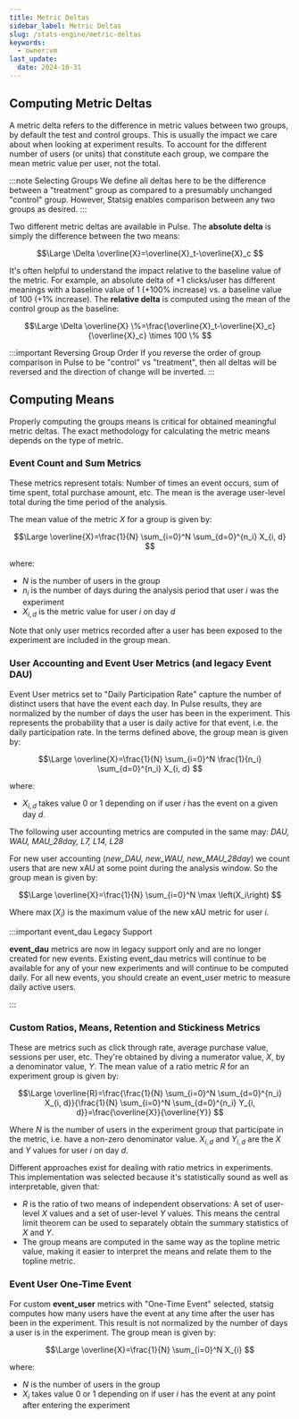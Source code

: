 ```yaml
---
title: Metric Deltas
sidebar_label: Metric Deltas
slug: /stats-engine/metric-deltas
keywords:
  - owner:vm
last_update:
  date: 2024-10-31
---
```


## Computing Metric Deltas

A metric delta refers to the difference in metric values between two groups, by default the test and control groups.  This is usually the impact we care about when looking at experiment results.  To account for the different number of users (or units) that constitute each group, we compare the mean metric value per user, not the total.  

:::note Selecting Groups
We define all deltas here to be the difference between a "treatment" group as compared to a presumably unchanged "control" group. However, Statsig enables comparison between any two groups as desired.
:::

Two different metric deltas are available in Pulse.  The **absolute delta** is simply the difference between the two means:  

$$\Large
\Delta \overline{X}=\overline{X}_t-\overline{X}_c
$$

It's often helpful to understand the impact relative to the baseline value of the metric. For example, an absolute delta of +1 clicks/user has different meanings with a baseline value of 1 (+100% increase) vs. a baseline value of 100 (+1% increase).  The **relative delta** is computed using the mean of the control group as the baseline:

$$\Large
\Delta \overline{X} \%=\frac{\overline{X}_t-\overline{X}_c}{\overline{X}_c} \times 100 \%
$$

:::important Reversing Group Order
If you reverse the order of group comparison in Pulse to be "control" vs "treatment", then all deltas will be reversed and the direction of change will be inverted.
:::

## Computing Means

Properly computing the groups means is critical for obtained meaningful metric deltas. The exact methodology for calculating the metric means depends on the type of metric.

### Event Count and Sum Metrics

These metrics represent totals: Number of times an event occurs, sum of time spent, total purchase amount, etc.  The mean is the average user-level total during the time period of the analysis.

The mean value of the metric $X$ for a group is given by:  

$$\Large
\overline{X}=\frac{1}{N} \sum_{i=0}^N \sum_{d=0}^{n_i} X_{i, d}
$$

where:
- $N$ is the number of users in the group
- $n_i$ is the number of days during the analysis period that user $i$ was the experiment
- $X_{i,d}$ is the metric value for user $i$ on day $d$  

Note that only user metrics recorded after a user has been exposed to the experiment are included in the group mean.

###  User Accounting and Event User Metrics (and legacy Event DAU)

Event User metrics set to "Daily Participation Rate" capture the number of distinct users that have the event each day.  In Pulse results, they are normalized by the number of days the user has been in the experiment.  This represents the probability that a user is daily active for that event, i.e. the daily participation rate.  In the terms defined above, the group mean is given by:

$$\Large
\overline{X}=\frac{1}{N} \sum_{i=0}^N \frac{1}{n_i} \sum_{d=0}^{n_i} X_{i, d}
$$

where:

- $X_{i,d}$ takes value 0 or 1 depending on if user $i$ has the event on a given day $d$.

The following user accounting metrics are computed in the same may: *DAU, WAU, MAU_28day, L7, L14, L28*

For new user accounting (*new_DAU, new_WAU, new_MAU_28day*) we count users that are new xAU at some point during the analysis window.  So the group mean is given by:

$$\Large
\overline{X}=\frac{1}{N} \sum_{i=0}^N \max \left(X_i\right)
$$

Where $\max(X_i)$ is the maximum value of the new xAU metric for user $i$.

:::important event_dau Legacy Support

**event_dau** metrics are now in legacy support only and are no longer created for new events. Existing event_dau metrics will continue to be available for any of your new experiments and will continue to be computed daily. For all new events, you should create an event_user metric to measure daily active users.

:::

### Custom Ratios, Means, Retention and Stickiness Metrics

These are metrics such as click through rate, average purchase value, sessions per user, etc. They're obtained by diving a numerator value, $X$, by a denominator value, $Y$.  The mean value of a ratio metric $R$ for an experiment group is given by:

$$\Large
\overline{R}=\frac{\frac{1}{N} \sum_{i=0}^N \sum_{d=0}^{n_i} X_{i, d}}{\frac{1}{N} \sum_{i=0}^N \sum_{d=0}^{n_i} Y_{i, d}}=\frac{\overline{X}}{\overline{Y}}
$$

Where $N$ is the number of users in the experiment group that participate in the metric, i.e. have a non-zero denominator value. $X_{i,d}$ and $Y_{i,d}$ are the $X$ and $Y$ values for user $i$ on day $d$. 

Different approaches exist for dealing with ratio metrics in experiments.  This implementation was selected because it's statistically sound as well as interpretable, given that:  
- $R$ is the ratio of two means of independent observations: A set of user-level $X$ values and a set of user-level $Y$ values.  This means the central limit theorem can be used to separately obtain the summary statistics of $X$ and $Y$.          
- The group means are computed in the same way as the topline metric value, making it easier to interpret the means and relate them to the topline metric.

### Event User One-Time Event

For custom **event_user** metrics with "One-Time Event" selected, statsig computes how many users have the event at any time after the user has been in the experiment. This result is not normalized by the number of days a user is in the experiment. The group mean is given by:

$$\Large
\overline{X}=\frac{1}{N} \sum_{i=0}^N X_{i}
$$

where:

- $N$ is the number of users in the group
- $X_{i}$ takes value 0 or 1 depending on if user $i$ has the event at any point after entering the experiment 
